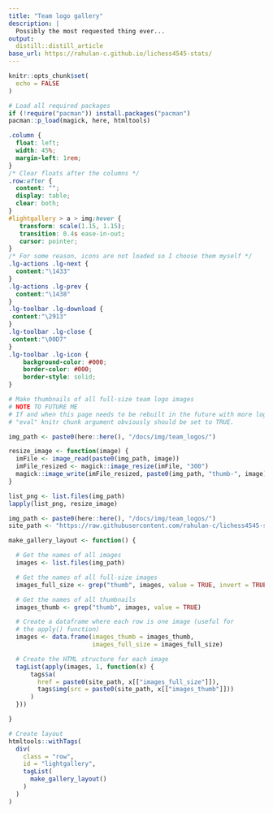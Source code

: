 ```yaml
---
title: "Team logo gallery"
description: |
  Possibly the most requested thing ever...   
output:
  distill::distill_article
base_url: https://rahulan-c.github.io/lichess4545-stats/
---
```


```r
knitr::opts_chunk$set(
  echo = FALSE
)

# Load all required packages
if (!require("pacman")) install.packages("pacman")
pacman::p_load(magick, here, htmltools)
```

<head>

<link type="text/css" rel="stylesheet" href="https://cdnjs.cloudflare.com/ajax/libs/lightgallery/1.6.0/css/lightgallery.min.css" />
<script src="https://cdnjs.cloudflare.com/ajax/libs/lightgallery-js/1.4.1-beta.0/js/lightgallery.min.js"></script>

<!-- lightgallery plugins -->
<script src="https://cdnjs.cloudflare.com/ajax/libs/lg-fullscreen/1.2.1/lg-fullscreen.min.js"></script>
<script src="https://cdnjs.cloudflare.com/ajax/libs/lg-thumbnail/1.2.1/lg-thumbnail.min.js"></script>

</head>

```css
.column {
  float: left;
  width: 45%;
  margin-left: 1rem;
}
/* Clear floats after the columns */
.row:after {
  content: "";
  display: table;
  clear: both;
}
#lightgallery > a > img:hover {
   transform: scale(1.15, 1.15);
   transition: 0.4s ease-in-out;
   cursor: pointer;
}
/* For some reason, icons are not loaded so I choose them myself */
.lg-actions .lg-next {
  content:"\1433"
}
.lg-actions .lg-prev {
  content:"\1438"
}
.lg-toolbar .lg-download {
 content:"\2913"
}
.lg-toolbar .lg-close {
 content:"\00D7"
}
.lg-toolbar .lg-icon {
	background-color: #000;
	border-color: #000;
	border-style: solid;
}
```


```r
# Make thumbnails of all full-size team logo images
# NOTE TO FUTURE ME
# If and when this page needs to be rebuilt in the future with more logos, the 
# "eval" knitr chunk argument obviously should be set to TRUE.

img_path <- paste0(here::here(), "/docs/img/team_logos/")

resize_image <- function(image) {
  imFile <- image_read(paste0(img_path, image))
  imFile_resized <- magick::image_resize(imFile, "300")
  magick::image_write(imFile_resized, paste0(img_path, "thumb-", image))
}

list_png <- list.files(img_path)
lapply(list_png, resize_image)
```

```r

img_path <- paste0(here::here(), "/docs/img/team_logos/")
site_path <- "https://raw.githubusercontent.com/rahulan-c/lichess4545-stats/main/docs/img/team_logos/" 

make_gallery_layout <- function() {

  # Get the names of all images
  images <- list.files(img_path)

  # Get the names of all full-size images
  images_full_size <- grep("thumb", images, value = TRUE, invert = TRUE)

  # Get the names of all thumbnails
  images_thumb <- grep("thumb", images, value = TRUE)

  # Create a dataframe where each row is one image (useful for
  # the apply() function)
  images <- data.frame(images_thumb = images_thumb,
                       images_full_size = images_full_size)

  # Create the HTML structure for each image
  tagList(apply(images, 1, function(x) {
      tags$a(
        href = paste0(site_path, x[["images_full_size"]]),
        tags$img(src = paste0(site_path, x[["images_thumb"]]))
      )
  }))

}
```

```r
# Create layout
htmltools::withTags(
  div(
    class = "row",
    id = "lightgallery",
    tagList(
      make_gallery_layout()
    )
  )
)

```

<script type="text/javascript">
    lightGallery(document.getElementById('lightgallery'));
</script>